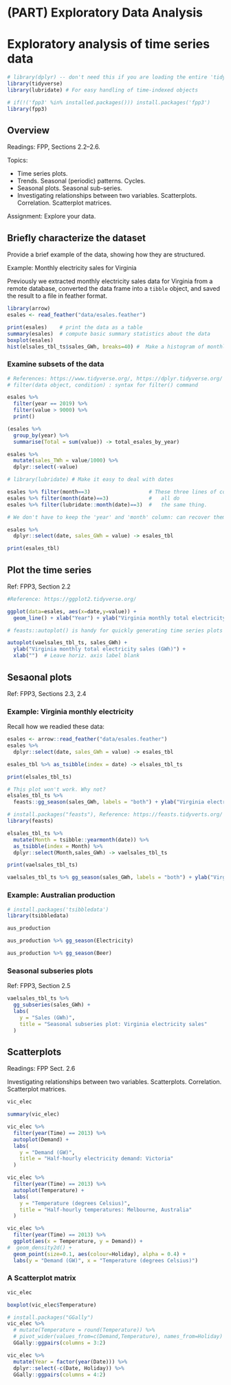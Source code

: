 # (PART) Exploratory Data Analysis {-} 

# Exploratory analysis of time series data

```r
# library(dplyr) -- don't need this if you are loading the entire 'tidyverse' suite
library(tidyverse)
library(lubridate) # For easy handling of time-indexed objects

# if(!('fpp3' %in% installed.packages())) install.packages('fpp3')
library(fpp3)
```

## Overview

Readings: FPP, Sections 2.2--2.6. 

Topics:

* Time series plots.
* Trends. Seasonal (periodic) patterns. Cycles.
* Seasonal plots. Seasonal sub-series.
* Investigating relationships between two variables. Scatterplots. Correlation. Scatterplot matrices.

Assignment: Explore your data.


## Briefly characterize the dataset

Provide a brief example of the data, showing how they are structured.

Example: Monthly electricity sales for Virginia

Previously we extracted monthly electricity sales data for Virginia from a remote database, converted the data frame into a `tibble` object, and saved the result to a file in feather format.


```r
library(arrow)
esales <- read_feather("data/esales.feather")
```

```r
print(esales)    # print the data as a table
summary(esales)  # compute basic summary statistics about the data
boxplot(esales)
hist(elsales_tbl_ts$sales_GWh, breaks=40) #  Make a histogram of monthly sales
```


### Examine subsets of the data

```r
# References: https://www.tidyverse.org/, https://dplyr.tidyverse.org/
# filter(data object, condition) : syntax for filter() command

esales %>%
  filter(year == 2019) %>%
  filter(value > 9000) %>%
  print()

(esales %>%
  group_by(year) %>%
  summarise(Total = sum(value)) -> total_esales_by_year)

esales %>%
  mutate(sales_TWh = value/1000) %>%
  dplyr::select(-value)
```


```r
# library(lubridate) # Make it easy to deal with dates

esales %>% filter(month==3)                   # These three lines of code
esales %>% filter(month(date)==3)             #   all do
esales %>% filter(lubridate::month(date)==3)  #   the same thing.

# We don't have to keep the 'year' and 'month' column: can recover them if needed

esales %>%
  dplyr::select(date, sales_GWh = value) -> esales_tbl

print(esales_tbl)
```


## Plot the time series

Ref: FPP3, Section 2.2


```r
#Reference: https://ggplot2.tidyverse.org/

ggplot(data=esales, aes(x=date,y=value)) +
  geom_line() + xlab("Year") + ylab("Virginia monthly total electricity sales (GWh)")
```

```r
# feasts::autoplot() is handy for quickly generating time series plots

autoplot(vaelsales_tbl_ts, sales_GWh) +
  ylab("Virginia monthly total electricity sales (GWh)") +
  xlab("")  # Leave horiz. axis label blank
```


## Sesaonal plots

Ref: FPP3, Sections 2.3, 2.4

### Example: Virginia monthly electricity

Recall how we readied these data:

```r
esales <- arrow::read_feather("data/esales.feather")
esales %>%
  dplyr::select(date, sales_GWh = value) -> esales_tbl

esales_tbl %>% as_tsibble(index = date) -> elsales_tbl_ts

print(elsales_tbl_ts)
```


```r
# This plot won't work. Why not?
elsales_tbl_ts %>%
  feasts::gg_season(sales_GWh, labels = "both") + ylab("Virginia electricity sales (GWh)")
```

```r
# install.packages("feasts"), Reference: https://feasts.tidyverts.org/
library(feasts)

elsales_tbl_ts %>%
  mutate(Month = tsibble::yearmonth(date)) %>%
  as_tsibble(index = Month) %>%
  dplyr::select(Month,sales_GWh) -> vaelsales_tbl_ts

print(vaelsales_tbl_ts)
```


```r
vaelsales_tbl_ts %>% gg_season(sales_GWh, labels = "both") + ylab("Virginia electricity sales (GWh)")
```

### Example: Australian production

```r
# install.packages('tsibbledata')
library(tsibbledata)

aus_production

aus_production %>% gg_season(Electricity)

aus_production %>% gg_season(Beer)
```


### Seasonal subseries plots

Ref: FPP3, Section 2.5

```r
vaelsales_tbl_ts %>%
  gg_subseries(sales_GWh) +
  labs(
    y = "Sales (GWh)",
    title = "Seasonal subseries plot: Virginia electricity sales"
  )
```


## Scatterplots

Readings: FPP Sect. 2.6

Investigating relationships between two variables. Scatterplots. Correlation. Scatterplot matrices.

```r
vic_elec

summary(vic_elec)

vic_elec %>%
  filter(year(Time) == 2013) %>%
  autoplot(Demand) +
  labs(
    y = "Demand (GW)",
    title = "Half-hourly electricity demand: Victoria"
  )
```

```r
vic_elec %>%
  filter(year(Time) == 2013) %>%
  autoplot(Temperature) +
  labs(
    y = "Temperature (degrees Celsius)",
    title = "Half-hourly temperatures: Melbourne, Australia"
  )
```

```r
vic_elec %>%
  filter(year(Time) == 2013) %>%
  ggplot(aes(x = Temperature, y = Demand)) +
#  geom_density2d() +
  geom_point(size=0.1, aes(colour=Holiday), alpha = 0.4) +
  labs(y = "Demand (GW)", x = "Temperature (degrees Celsius)")
```

### A Scatterplot matrix

```r
vic_elec

boxplot(vic_elec$Temperature)

# install.packages("GGally")
vic_elec %>%
  # mutate(Temperature = round(Temperature)) %>%
  # pivot_wider(values_from=c(Demand,Temperature), names_from=Holiday) %>%
  GGally::ggpairs(columns = 3:2)

vic_elec %>%
  mutate(Year = factor(year(Date))) %>%
  dplyr::select(-c(Date, Holiday)) %>%
  GGally::ggpairs(columns = 4:2)
```


